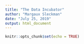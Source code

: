 ```yaml
---
title: "The Data Incubator"
author: "Margaux Sleckman"
date: "July 25, 2019"
output: html_document
---
```


```r
knitr::opts_chunk$set(echo = TRUE)
```

